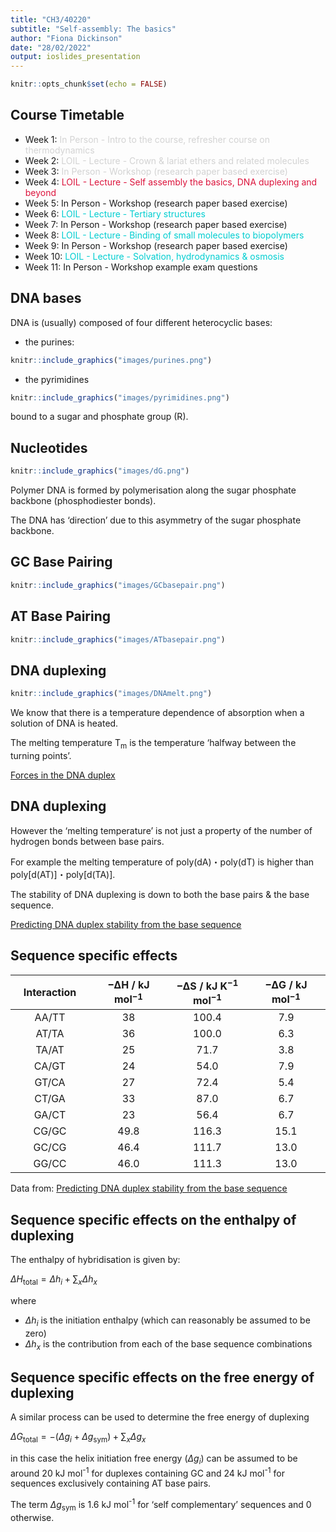 ```yaml
---
title: "CH3/40220"
subtitle: "Self-assembly: The basics"
author: "Fiona Dickinson"
date: "28/02/2022"
output: ioslides_presentation
---
```


```r
knitr::opts_chunk$set(echo = FALSE)
```

## Course Timetable

- Week 1: <span style="color:lightgrey">In Person - Intro to the course, refresher course on thermodynamics</span>
- Week 2: <span style="color:lightgrey">LOIL - Lecture - Crown & lariat ethers and related molecules</span>
- Week 3: <span style="color:lightgrey">In Person - Workshop (research paper based exercise)</span>
- Week 4: <span style="color:crimson">LOIL - Lecture - Self assembly the basics, DNA duplexing and beyond</span>
- Week 5: In Person - Workshop (research paper based exercise) 
- Week 6: <span style="color:darkturquoise">LOIL - Lecture - Tertiary structures</span>
- Week 7: In Person - Workshop (research paper based exercise)
- Week 8: <span style="color:darkturquoise">LOIL - Lecture - Binding of small molecules to biopolymers</span>
- Week 9: In Person - Workshop (research paper based exercise)
- Week 10: <span style="color:darkturquoise">LOIL - Lecture - Solvation, hydrodynamics & osmosis</span>
- Week 11: In Person - Workshop example exam questions

## DNA bases

DNA is (usually) composed of four different heterocyclic bases:

- the purines:

```r
knitr::include_graphics("images/purines.png")
```

- the pyrimidines

```r
knitr::include_graphics("images/pyrimidines.png")
```

bound to a sugar  and phosphate group (R).

## Nucleotides

```r
knitr::include_graphics("images/dG.png")
```

Polymer DNA is formed by polymerisation along the sugar phosphate backbone (phosphodiester bonds).

The DNA has 'direction' due to this asymmetry of the sugar phosphate backbone.


## GC Base Pairing

```r
knitr::include_graphics("images/GCbasepair.png")
```


## AT Base Pairing

```r
knitr::include_graphics("images/ATbasepair.png")
```


## DNA duplexing

```r
knitr::include_graphics("images/DNAmelt.png")
```

We know that there is a temperature dependence of absorption when a solution of DNA is heated.

The melting temperature T~m~ is the temperature 'halfway between the turning points'.

[Forces in the DNA duplex](http://libproxy.bath.ac.uk/login?url=https://www.ncbi.nlm.nih.gov/pmc/articles/PMC7351851/)

## DNA duplexing

However the 'melting temperature' is not just a property of the number of hydrogen bonds between base pairs.

For example the melting temperature of poly(dA)・poly(dT) is higher than poly[d(AT)]・poly[d(TA)].

The stability of DNA duplexing is down to both the base pairs & the base sequence.

[Predicting DNA duplex stability from the base sequence](http://libproxy.bath.ac.uk/login?url=https://www.pnas.org/doi/pdf/10.1073/pnas.83.11.3746)


## Sequence specific effects{.smaller}

|Interaction | −ΔH / kJ mol$^{-1}$ | −ΔS / kJ K$^{-1}$ mol$^{-1}$ | −ΔG / kJ mol$^{-1}$ |
|:----:|:----:|:----:|:----:|
| AA/TT |  38 |  100.4 | 7.9 |
| AT/TA | 36 | 100.0 | 6.3 |
| TA/AT | 25 | 71.7 | 3.8 |
| CA/GT | 24 | 54.0 | 7.9 |
| GT/CA | 27 | 72.4 | 5.4 |
| CT/GA | 33 | 87.0 | 6.7 |
| GA/CT | 23 | 56.4 | 6.7 |
| CG/GC | 49.8 | 116.3 | 15.1 |
| GC/CG | 46.4 | 111.7 | 13.0 |
| GG/CC | 46.0 | 111.3 | 13.0 |


Data from: [Predicting DNA duplex stability from the base sequence](http://libproxy.bath.ac.uk/login?url=https://www.pnas.org/doi/pdf/10.1073/pnas.83.11.3746)

## Sequence specific effects on the enthalpy of duplexing

The enthalpy of hybridisation is given by:


$\Delta H_{\textrm{total}}= \Delta h_i  + \sum_x \Delta h_x$

where 

- $\Delta h_i$ is the initiation enthalpy (which can reasonably be assumed to be zero)
- $\Delta h_x$ is the contribution from each of the base sequence combinations

## Sequence specific effects on the free energy of duplexing

A similar process can be used to determine the free energy of duplexing

$\Delta G_{\textrm{total}}= -(\Delta g_i+ \Delta g_{\textrm{sym}})  + \sum_x \Delta g_x$

in this case the helix initiation free energy ($\Delta g_i$) can be assumed to be around 20 kJ mol^-1^ for duplexes containing GC and 24 kJ mol^-1^ for sequences exclusively containing AT base pairs.

The  term $\Delta g_{\textrm{sym}}$ is 1.6 kJ mol^-1^ for 'self complementary' sequences and 0 otherwise.

